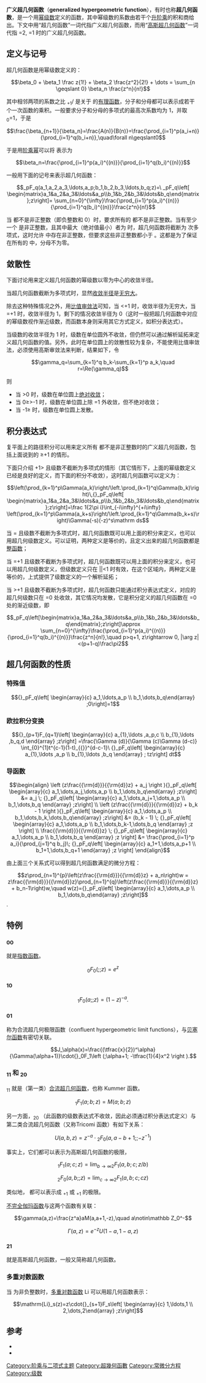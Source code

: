 '''广义超几何函数'''（'''generalized hypergeometric function'''），有时也称'''超几何函数'''，是一个用[[幂级数|幂级数]]定义的函数，其中幂级数的系数由若干个[[阶乘幂#上升阶乘幂|升阶乘]]的积和商给出。下文中用“超几何函数”一词代指广义超几何函数，而用“[[超几何函数|高斯超几何函数]]”一词代指 {{mvar|p}}=2, {{mvar|q}}=1 时的广义超几何函数。

==定义与记号==
超几何函数是用幂级数定义的：
:<math>\beta_0 + \beta_1 \frac z{1!} + \beta_2 \frac{z^2}{2!} + \dots = \sum_{n \geqslant 0} \beta_n \frac{z^n}{n!}</math>

其中相邻两项的系数之比 {{mvar|β}}<sub>{{mvar|n}}+1</sub>/{{mvar|β}}<sub>{{mvar|n}}</sub> 是关于 {{mvar|n}} 的[[有理函数|有理函数]]，分子和分母都可以表示成若干个一次函数的乘积。一般要求分子和分母的多项式的最高次系数均为 1，并取 {{mvar|β}}<sub>0</sub>=1，于是
:<math>\frac{\beta_{n+1}}{\beta_n}=\frac{A(n)}{B(n)}=\frac{\prod_{i=1}^p(a_i+n)}{\prod_{i=1}^q(b_i+n)},\quad\forall n\geqslant0</math>

于是用[[阶乘幂|阶乘幂]]可以将 {{mvar|β}}<sub>{{mvar|n}}</sub> 表示为
:<math>\beta_n=\frac{\prod_{i=1}^p(a_i)^{(n)}}{\prod_{i=1}^q(b_i)^{(n)}}</math>

一般用下面的记号来表示超几何函数：
:<math>_pF_q(a_1,a_2,a_3,\ldots,a_p;b_1,b_2,b_3,\ldots,b_q;z)=\ _pF_q\left[
\begin{matrix}a_1&a_2&a_3&\ldots&a_p\\b_1&b_2&b_3&\ldots&b_q\end{matrix};z\right]=
\sum_{n=0}^{\infty}\frac{\prod_{i=1}^p(a_i)^{(n)}}{\prod_{i=1}^q(b_i)^{(n)}}\frac{z^n}{n!}</math>

当 {{mvar|a}}<sub>{{mvar|i}}</sub> 都不是非正整数（即负整数和 0）时，要求所有的 {{mvar|b}}<sub>{{mvar|i}}</sub> 都不是非正整数。当有至少一个 {{mvar|a}}<sub>{{mvar|i}}</sub> 是非正整数，且其中最大（绝对值最小）者为 {{mvar|k}} 时，超几何函数将截断为 {{mvar|-k}} 次多项式，这时允许 {{mvar|b}}<sub>{{mvar|i}}</sub> 中存在非正整数，但要求这些非正整数都小于 {{mvar|k}}。这都是为了保证在所有的 {{mvar|β}}<sub>{{mvar|n}}</sub>中，分母不为零。

== 敛散性 ==
下面讨论用来定义超几何函数的幂级数以零为中心的收敛半径。

当超几何函数截断为多项式时，显然[[收敛半径|收敛半径]]是[[无穷大|无穷大]]。

除去这种特殊情况之外，用[[比值审敛法|比值审敛法]]可知，当 {{mvar|p}}<{{mvar|q}}+1 时，收敛半径为无穷大，当 {{mvar|p}}={{mvar|q}}+1 时，收敛半径为 1，剩下的情况收敛半径为 0（这时一般把超几何函数中对应的幂级数视作渐近级数，而函数本身则采用其它方式定义，如积分表达式）。

当级数的收敛半径为 1 时，级数在单位圆外不收敛，但仍然可以通过解析延拓来定义超几何函数的值。另外，此时在单位圆上的敛散性较为复杂，不能使用比值审敛法，必须使用高斯审敛法来判断，结果如下，令
:<math>\gamma_q=\sum_{k=1}^q b_k-\sum_{k=1}^p a_k,\quad r=\Re(\gamma_q)</math>

则
* 当 {{mvar|r}}>0 时，级数在单位圆上[[绝对收敛|绝对收敛]]；
* 当 0≥{{mvar|r}}>-1 时，级数在单位圆上除 {{mvar|z}}=1 外收敛，但不绝对收敛；
* 当 -1≥{{mvar|r}} 时，级数在单位圆上发散。

== 积分表达式 ==
复平面上的路径积分可以用来定义所有 {{mvar|a}}<sub>{{mvar|k}}</sub> 都不是非正整数时的广义超几何函数，包括上面说到的 {{mvar|p}}≥{{mvar|q}}+1 的情形。

下面只介绍 {{mvar|p}}+1>{{mvar|q}} 且级数不截断为多项式的情形（其它情形下，上面的幂级数定义已经是良好的定义，而下面的积分不收敛），这时超几何函数可以定义为：

:<math>\left(\prod_{k=1}^p\Gamma(a_k)\right/\left.\prod_{k=1}^q\Gamma(b_k)\right)\,{}_pF_q\left[
\begin{matrix}a_1&a_2&a_3&\ldots&a_p\\b_1&b_2&b_3&\ldots&b_q\end{matrix};z\right]=\frac 1{2\pi i}\int_{-i\infty}^{+i\infty}
\left(\prod_{k=1}^p\Gamma(a_k+s)\right/\left.\prod_{k=1}^q\Gamma(b_k+s)\right)\Gamma(-s)(-z)^s\mathrm ds</math>

当 {{mvar|p}}={{mvar|q}} 且级数不截断为多项式时，超几何函数既可以用上面的积分来定义，也可以用超几何级数定义。可以证明，两种定义是等价的，且定义出来的超几何函数都是[[整函数|整函数]]；

当 {{mvar|p}}={{mvar|q}}+1 且级数不截断为多项式时，超几何函数既可以用上面的积分来定义，也可以用超几何级数定义，但级数定义只在 |{{mvar|z}}|<1 时有效，在这个区域内，两种定义是等价的，上式提供了级数定义的一个解析延拓；

当 {{mvar|p}}>{{mvar|q}}+1 且级数不截断为多项式时，超几何函数只能通过积分表达式定义，对应的超几何级数只在 {{mvar|z}} =0 处收敛，其它情况均发散，它是积分定义的超几何函数在 {{mvar|z}}=0 处的渐近级数，即

:<math>_pF_q\left[\begin{matrix}a_1&a_2&a_3&\ldots&a_p\\b_1&b_2&b_3&\ldots&b_q\end{matrix};z\right]\approx \sum_{n=0}^{\infty}\frac{\prod_{i=1}^p(a_i)^{(n)}}{\prod_{i=1}^q(b_i)^{(n)}}\frac{z^n}{n!},\quad p>q+1, z\rightarrow 0, |\arg z|<(p+1-q)\frac\pi2</math>

== 超几何函数的性质 ==
=== 特殊值 ===
:<math>
{}_pF_q\left[ \begin{array}{c} a_1,\ldots,a_p \\ b_1,\dots,b_q\end{array} ;0\right]=1</math>
=== 欧拉积分变换 ===
:<math> {}_{p+1}F_{q+1}\left[ 
\begin{array}{c}
a_{1},\ldots ,a_p,c \\ 
b_{1},\ldots ,b_q,d
\end{array}
;z\right] =\frac{\Gamma (d)}{\Gamma (c)\Gamma (d-c)}
\int_{0}^{1}t^{c-1}(1-t)_{{}}^{d-c-1}\ {}_pF_q\left[ 
\begin{array}{c}
a_{1},\ldots ,a_p \\ 
b_{1},\ldots ,b_q
\end{array} ; tz\right]  dt</math>

=== 导函数 ===
:<math>\begin{align}
\left (z\frac{{\rm{d}}}{{\rm{d}}z} + a_j \right ){}_pF_q\left[ \begin{array}{c} a_1,\dots,a_j,\dots,a_p \\ b_1,\dots,b_q\end{array} ;z\right] &= a_j \; {}_pF_q\left[ \begin{array}{c} a_1,\dots,a_j+1,\dots,a_p \\ b_1,\dots,b_q \end{array} ;z\right] \\

\left (z\frac{{\rm{d}}}{{\rm{d}}z} + b_k - 1 \right ){}_pF_q\left[ \begin{array}{c} a_1,\dots,a_p \\ b_1,\dots,b_k,\dots,b_q\end{array} ;z\right] &= (b_k - 1) \; {}_pF_q\left[ \begin{array}{c} a_1,\dots,a_p \\ b_1,\dots,b_k-1,\dots,b_q \end{array} ;z \right] \\
\frac{{\rm{d}}}{{\rm{d}}z} \; {}_pF_q\left[ \begin{array}{c} a_1,\dots,a_p \\ b_1,\dots,b_q \end{array} ;z \right] &= \frac{\prod_{i=1}^p a_i}{\prod_{j=1}^q b_j}\; {}_pF_q\left[ \begin{array}{c} a_1+1,\dots,a_p+1 \\ b_1+1,\dots,b_q+1 \end{array} ;z \right]
\end{align}</math>

由上面三个关系式可以得到超几何函数满足的微分方程：
:<math>z\prod_{n=1}^{p}\left(z\frac{{\rm{d}}}{{\rm{d}}z} + a_n\right)w = z\frac{{\rm{d}}}{{\rm{d}}z}\prod_{n=1}^{q}\left(z\frac{{\rm{d}}}{{\rm{d}}z} + b_n-1\right)w,\quad w(z)={}_pF_q\left[ \begin{array}{c} a_1,\dots,a_p \\ b_1,\dots,b_q\end{array} ;z\right]</math>.

== 特例 ==
=== <sub>0</sub>{{mvar|F}}<sub>0</sub> ===
就是[[指数函数|指数函数]]。
:<math>{}_0F_0(;;z) = e^z</math>
=== <sub>1</sub>{{mvar|F}}<sub>0</sub> ===
:<math>{}_1F_0(a;;z) = (1-z)^{-a}.</math> 
=== <sub>0</sub>{{mvar|F}}<sub>1</sub> ===
称为合流超几何极限函数（confluent hypergeometric limit functions），与[[贝塞尔函数|贝塞尔函数]]有密切关联。
:<math>J_\alpha(x)=\frac{(\tfrac{x}{2})^\alpha}{\Gamma(\alpha+1)}\cdot{}_0F_1\left  (;\alpha+1; -\tfrac{1}{4}x^2 \right ).</math> 
=== <sub>1</sub>{{mvar|F}}<sub>1</sub> 和 <sub>2</sub>{{mvar|F}}<sub>0</sub> ===
{{main|合流超几何函数}}
<sub>1</sub>{{mvar|F}}<sub>1</sub> 就是（第一类）[[合流超几何函数|合流超几何函数]]，也称 Kummer 函数。
:<math>{}_1F_1(a;b;z)=M(a;b;z)</math>

另一方面，<sub>2</sub>{{mvar|F}}<sub>0</sub> （此函数的级数表达式不收敛，因此必须通过积分表达式定义）与第二类合流超几何函数（又称Tricomi 函数）有如下关系：
:<math>U(a,b,z)=z^{-a}\cdot{}_2F_0(a,a-b+1;;-z^{-1})</math>

事实上，它们都可以表示为高斯超几何函数的极限，
:<math>{}_1F_1(a;c;z)=\lim_{b\rightarrow\infty}{}_2F_1(a,b;c;z/b)</math>
:<math>{}_2F_0(a,b;;z)=\lim_{c\rightarrow\infty}{}_2F_1(a,b;c;cz)</math>

类似地，<sub>{{mvar|p}}</sub>{{mvar|F}}<sub>{{mvar|q}}</sub> 都可以表示成 <sub>{{mvar|p}}+1</sub>{{mvar|F}}<sub>{{mvar|q}}</sub> 或 <sub>{{mvar|p}}</sub>{{mvar|F}}<sub>{{mvar|q}}+1</sub> 的极限。

[[不完全伽玛函数|不完全伽玛函数]]与这两个函数有关联：
:<math>\gamma(a,z)=\frac{z^a}aM(a,a+1,-z),\quad a\notin\mathbb Z_0^-</math>
:<math>\Gamma(a,z)=e^{-z}U(1-a,1-a,z)</math>

=== <sub>2</sub>{{mvar|F}}<sub>1</sub> ===
{{main|超几何函数}}
就是高斯超几何函数，一般又简称超几何函数。

=== 多重对数函数 ===
{{main|多重对数函数}}
当 {{mvar|s}} 为非负整数时，[[多重对数函数|多重对数函数]] Li<sub>{{mvar|s}}</sub> 可以用超几何函数表示：
:<math>\mathrm{Li}_s(z)=z\cdot{}_{s+1}F_s\left[ \begin{array}{c} 1,\ldots,1 \\ 2,\dots,2\end{array} ;z\right]</math>

==参考==
* {{dlmf|id=16|first1=R. A.|last1=Askey|first2=Adri B. Olde|last2= Daalhuis|title=Generalized Hypergeometric Functions and Meijer {{mvar|G}}-Function}}
* {{cite arXiv|last=Dereziński|first=Jan|title=Hypergeometric type functions and their symmetries|eprint=1305.3113}}

[[Category:阶乘与二项式主题|Category:阶乘与二项式主题]]
[[Category:超幾何函數|Category:超幾何函數]]
[[Category:常微分方程|Category:常微分方程]]
[[Category:级数|Category:级数]]